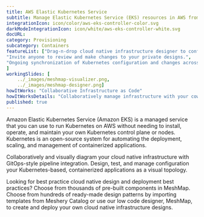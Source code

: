 ```yaml
---
title: AWS Elastic Kubernetes Service  
subtitle: Manage Elastic Kubernetes Service (EKS) resources in AWS from within your Kubernetes cluster.
integrationIcon: icon/color/aws-eks-controller-color.svg
darkModeIntegrationIcon: icon/white/aws-eks-controller-white.svg
docURL: 
category: Provisioning
subcategory: Containers
featureList: ["Drag-n-drop cloud native infrastructure designer to configure, model, and deploy your workloads.",
"Invite anyone to review and make changes to your private designs.",
"Ongoing synchronization of Kubernetes configuration and changes across any number of clusters."
]
workingSlides: [
    ../_images/meshmap-visualizer.png,
    ../_images/meshmap-designer.png]
howItWorks: "Collaborative Infrastructure as Code"
howItWorksDetails: "Collaboratively manage infrastructure with your coworkers synchronously sharing the same designs."
published: true
---
```

<p>
    Amazon Elastic Kubernetes Service (Amazon EKS) is a managed service that you can use to run Kubernetes on AWS without needing to install, operate, and maintain your own Kubernetes control plane or nodes. Kubernetes is an open-source system for automating the deployment, scaling, and management of containerized applications.
</p>
<p>
    Collaboratively and visually diagram your cloud native infrastructure with GitOps-style pipeline integration. Design, test, and manage configuration your Kubernetes-based, containerized applications as a visual topology.
</p>
<p>
    Looking for best practice cloud native design and deployment best practices? Choose from thousands of pre-built components in MeshMap. Choose from hundreds of ready-made design patterns by importing templates from Meshery Catalog or use our low code designer, MeshMap, to create and deploy your own cloud native infrastructure designs.
</p>